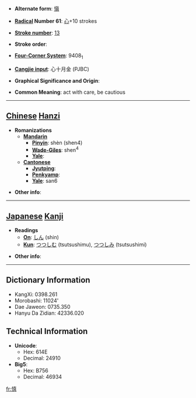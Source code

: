 * '''Alternate form''': [[愼]]

* '''[[Wiktionary:Chinese radical index| Radical]] Number 61''': [[Wiktionary:Chinese radical index 心|心]]+10 strokes

* '''[[Wiktionary:Chinese total strokes index|Stroke number]]''': [[Wiktionary:Chinese total strokes index 13|13]]

* '''Stroke order''': 

* '''[[Wiktionary:Chinese four corner index|Four-Corner System]]''': 9408<sub>1</sub>

* '''[[Wiktionary:Chinese Cangjie index|Cangjie input]]''': 心十月金 (PJBC)

* '''Graphical Significance and Origin''': 

* '''Common Meaning''': act with care, be cautious

----

== [[Chinese]] [[Hanzi]] ==

* '''Romanizations'''
** '''[[Mandarin]]'''
*** '''[[Pinyin]]''': shèn (shen4)
*** '''[[Wade-Giles]]''': shen<sup>4</sup>
*** '''[[Yale]]''': 
** '''[[Cantonese]]'''
*** '''[[Jyutping]]''':
*** '''[[Penkyamp]]''': 
*** '''[[Yale]]''': san6

* '''Other info''': 

----

== [[Japanese]] [[Kanji]] ==

* '''Readings'''
** '''[[On]]''': [[しん]] (shin)
** '''[[Kun]]''': [[つつしむ]] (tsutsushimu), [[つつしみ]] (tsutsushimi)

* '''Other info''':  

----

== Dictionary Information ==

* KangXi: 0398.261
* Morobashi: 11024'
* Dae Jaweon: 0735.350
* Hanyu Da Zidian: 42336.020

== Technical Information ==

* '''Unicode''':
** Hex: 614E
** Decimal: 24910
* '''Big5''':
** Hex: B756
** Decimal: 46934

[[fr:慎]]